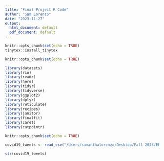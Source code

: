 ```yaml
---
title: "Final Project R Code"
author: "Sam Lorenzo"
date: "2023-11-27"
output:
  html_document: default
  pdf_document: default
---
```


```r
knitr::opts_chunk$set(echo = TRUE)
tinytex::install_tinytex
```

```r
knitr::opts_chunk$set(echo = TRUE)

library(datasets)
library(rio)
library(readr)
library(here)
library(tidyr)
library(tidyverse)
library(ggplot2)
library(dplyr)
library(reticulate)
library(recipes)
library(janitor)
library(finalfit)
library(caret)
library(cutpointr)
```

```r
knitr::opts_chunk$set(echo = TRUE)

covid19_tweets <- read_csv("/Users/samanthalorenzo/Desktop/Fall 2023/EDLD654 Machine Learning for Educational Data Science/EDLD654 Final Project/Data/covid19_tweets.csv")

str(covid19_tweets)
```

